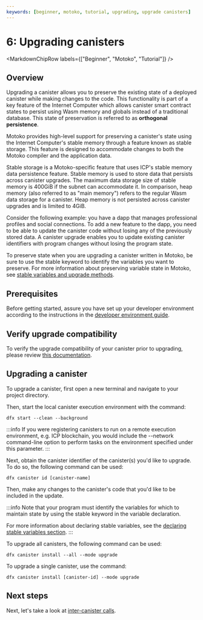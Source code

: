 ```yaml
---
keywords: [beginner, motoko, tutorial, upgrading, upgrade canisters]
---
```



# 6: Upgrading canisters

<MarkdownChipRow labels={["Beginner", "Motoko", "Tutorial"]} />

## Overview
Upgrading a canister allows you to preserve the existing state of a deployed canister while making changes to the code. This functionality is part of a key feature of the Internet Computer which allows canister smart contract states to persist using Wasm memory and globals instead of a traditional database. This state of preservation is referred to as **orthogonal persistence**.

Motoko provides high-level support for preserving a canister's state using the Internet Computer's stable memory through a feature known as stable storage. This feature is designed to accommodate changes to both the Motoko compiler and the application data. 

Stable storage is a Motoko-specific feature that uses ICP's stable memory data persistence feature. Stable memory is used to store data that persists across canister upgrades. The maximum data storage size of stable memory is 400GiB if the subnet can accommodate it. In comparison, heap memory (also referred to as "main memory") refers to the regular Wasm data storage for a canister. Heap memory is not persisted across canister upgrades and is limited to 4GiB. 


Consider the following example: you have a dapp that manages professional profiles and social connections. To add a new feature to the dapp, you need to be able to update the canister code without losing any of the previously stored data. A canister upgrade enables you to update existing canister identifiers with program changes without losing the program state.

To preserve state when you are upgrading a canister written in Motoko, be sure to use the stable keyword to identify the variables you want to preserve. For more information about preserving variable state in Motoko, see [stable variables and upgrade methods](https://internetcomputer.org/docs/current/motoko/main/upgrades). 

## Prerequisites

Before getting started, assure you have set up your developer environment according to the instructions in the [developer environment guide](/docs/current/developer-docs/backend/motoko/dev-env).

## Verify upgrade compatibility

To verify the upgrade compatibility of your canister prior to upgrading, please review [this documentation](../../../motoko/main/compatibility).

## Upgrading a canister

To upgrade a canister, first open a new terminal and navigate to your project directory.

Then, start the local canister execution environment with the command:

```
dfx start --clean --background
```

:::info
If you were registering canisters to run on a remote execution environment, e.g. ICP blockchain, you would include the --network command-line option to perform tasks on the environment specified under this parameter.
:::


Next, obtain the canister identifier of the canister(s) you'd like to upgrade. To do so, the following command can be used:

```
dfx canister id [canister-name]
```

Then, make any changes to the canister's code that you'd like to be included in the update.

:::info
Note that your program must identify the variables for which to maintain state by using the stable keyword in the variable declaration.

For more information about declaring stable variables, see the [declaring stable variables section](https://internetcomputer.org/docs/current/motoko/main/upgrades#declaring-stable-variables).
:::


To upgrade all canisters, the following command can be used:

```
dfx canister install --all --mode upgrade
```

To upgrade a single canister, use the command:

```
dfx canister install [canister-id] --mode upgrade
```

## Next steps

Next, let's take a look at [inter-canister calls](intercanister-calls.mdx).
